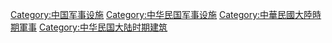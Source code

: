 [[Category:中国军事设施|Category:中国军事设施]]
[[Category:中华民国军事设施|Category:中华民国军事设施]]
[[Category:中華民國大陸時期軍事|Category:中華民國大陸時期軍事]]
[[Category:中华民国大陆时期建筑|Category:中华民国大陆时期建筑]]